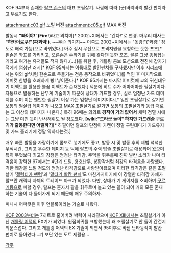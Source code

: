 KOF 94부터 존재한 [[랄프 존스]]의 대표 초필살기. 사람에 따라 (군)바리바리 발칸 펀치라고 부르기도 한다.

attachment:c03.gif
노멀 버전
attachment:c05.gif
MAX 버전

발동시 '''"빠이야!"(Fire!)'''라고 외치며[* 2002~XI에서는 "간다!"로 변경. 마무리 대사는 '''"하카이료쿠!"(파괴력!)'''. ~~무슨 의미지~~ 이쪽도 2002~XI에서는 "돗캉!"('콰광!' 정도로 해석 가능)으로 바뀌었다.] 아주 잠시 무전으로 포격지원을 요청하는 듯한 포즈[* 왼손은 좌표를 가리키고, 오른손은 수화기를 귀에 갖다댄 듯한 포즈. 물론 그냥 똥폼잡는거라고 여기는 유저들도 적지 않다.(...)]를 취한 후, 개틀링 콤보 모션으로 전진해 갑자기 적에게 엄청난 러시[* KOF 95까지는 이름대로 발칸펀치를 구사했지만 이후 시리즈에서는 위의 gif처럼 한손으로 두들기는 전용 동작으로 바뀌었다.]를 먹인 후 마지막으로 어퍼컷 한방을 호쾌하게 빵! 넣어준다.[* KOF 95까지는 마지막 어퍼컷에 쿄의 귀신태우기 이펙트를 활용한 불꽃 이펙트가 존재했다.] 덕분에 히트 수가 어마어마한 필살기이다. 자동으로 발동하는 난무계 기술이기 때문에 상대가 가드할 경우, 실로 엄청난 가드 데미지를 주며 이는 웬만한 필살기 이상 가는 엄청난 데미지이다.[* 일반 초필살기로 갈기면 보통의 필살급 데미지가 나오고 MAX 초필살기로 갈기면 보통의 초필살기와 동급 때로는 그 이상의 데미지가 나온다.] 특히 96때는 의외로 '''경직이 거의 없어서''' 체력 점멸 시에는 그냥 미친 듯이 난사해줘도 될 정도였다. '''[wiki:"드라군 놀이" 하지만 가드캔슬 구르기가 출동한다면 어떨까?]'''[* 하필이면 랄프의 단점이 가캔이 정말 구린데다가 가드유지및 가드 흘리기에 정말 약하다는것.]

매우 빠른 발동을 자랑하기에 콤보로 넣기에도 좋고, 발동 시 및 발동 후의 제법 넉넉한 무적시간, 그리고 우수한 데미지 등 덕에 랄프의 주력 밥줄 초필살기로 애용되어 왔으며 특히 무엇보다 최고의 장점은 엄청난 타격감. 주먹을 휘두를때 진짜 발칸 소리가 나며 타격음이 강력한 97에서는 4단계 드릴, 용호난무, 봉황각처럼 최강의 타격음을 자랑했다. 격한 쾌감을 느낄 정도의 엄청난 타격감으로 사랑받아왔으며 이러한 타격감은 같은 초필살기 '[[갤럭티카 팬텀]]'과 '[[말타기 발칸 펀치]]'도 마찬가지이기에 이 강렬한 타격감 자체가 랄프란 캐릭터 자체의 트레이드 마크가 되었다.
다만, 상대가 기 게이지를 소비하며 [[구르기]]등으로 피할 경우, 랄프는 혼자서 팔을 휘두르며 놀고 있는 꼴이 되어 거의 모든 존재하는 기술이 다 들어가게 되기 때문에 매우 주의하자.

피니시 어퍼컷은 이후 언블록이라는 기술로 나왔다.
 
[[KOF 2003]]부터는 7히트로 줄어버려 박력이 사라졌으며 [[KOF XIII]]에서는 초필살기가 아닌 [[개틀링 어택]]의 EX기가 되었다. 원점회귀를 표방했는데 왜 초필살기로 안 들어 간건지 의문스럽다. 그리고 개틀링 어택의 EX 기술이 되면서 95이후로 바뀐 난타동작이 발칸 펀치로 돌아왔다...기 보단 있는 도트 제활용...

[[각주]]
